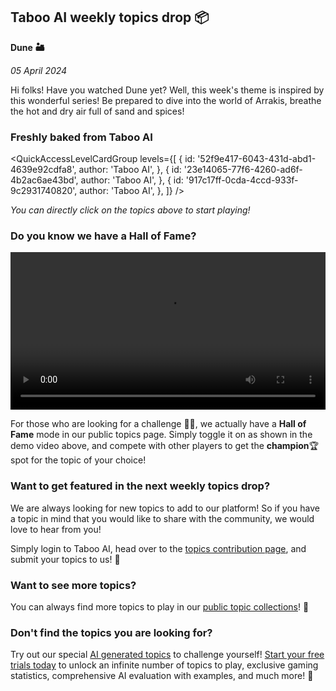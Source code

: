
## Taboo AI weekly topics drop 📦

**Dune 🏜️**

_05 April 2024_

Hi folks! Have you watched Dune yet? Well, this week's theme is inspired by this wonderful series! Be prepared to dive into the world of Arrakis, breathe the hot and dry air full of sand and spices!️

### Freshly baked from Taboo AI

<QuickAccessLevelCardGroup
  levels={[
    {
      id: '52f9e417-6043-431d-abd1-4639e92cdfa8',
      author: 'Taboo AI',
    },
    {
      id: '23e14065-77f6-4260-ad6f-4b2ac6ae43bd',
      author: 'Taboo AI',
    },
    {
      id: '917c17ff-0cda-4ccd-933f-9c2931740820',
      author: 'Taboo AI',
    },
  ]}
/>

_You can directly click on the topics above to start playing!_

### Do you know we have a **Hall of Fame**?

<video width='100%' controls loop>
  <source src='/videos/hall-of-fame.mp4' type='video/mp4' />
  Your browser does not support the video tag.
</video>

For those who are looking for a challenge 🥷🏻, we actually have a **Hall of Fame** mode in our public topics page. Simply toggle it on as shown in the demo video above, and compete with other players to get the **champion**🏆 spot for the topic of your choice!

### Want to get featured in the next weekly topics drop?

We are always looking for new topics to add to our platform! So if you have a topic in mind that you would like to share with the community, we would love to hear from you!

Simply login to Taboo AI, head over to the [topics contribution page](/add-level), and submit your topics to us! 🚀

### Want to see more topics?

You can always find more topics to play in our [public topic collections](/levels)! 🌟

### Don't find the topics you are looking for?

Try out our special [AI generated topics](/ai) to challenge yourself! [Start your free trials today](/pricing) to unlock an infinite number of topics to play, exclusive gaming statistics, comprehensive AI evaluation with examples, and much more! 🚀
